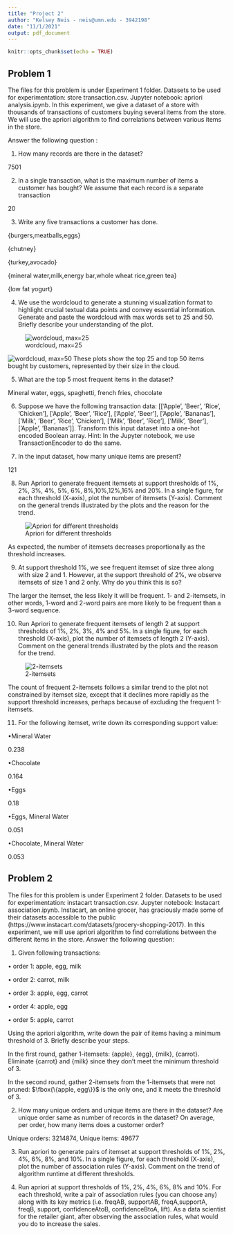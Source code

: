 ```yaml
---
title: "Project 2"
author: "Kelsey Neis - neis@umn.edu - 3942198"
date: "11/1/2021"
output: pdf_document
---
```


```r
knitr::opts_chunk$set(echo = TRUE)
```

## Problem 1

The files for this problem is under Experiment 1 folder. Datasets to be used for experimentation: store transaction.csv. Jupyter notebook: apriori analysis.ipynb. In this experiment, we give a dataset of a store with thousands of transactions of customers buying several items from the store. We will use the apriori algorithm to find correlations between various items in the store. 

Answer the following question :

1. How many records are there in the dataset?

7501

2. In a single transaction, what is the maximum number of items a customer has bought? We assume that each record is a separate transaction

20

3. Write any five transactions a customer has done.

{burgers,meatballs,eggs}

{chutney}

{turkey,avocado}

{mineral water,milk,energy bar,whole wheat rice,green tea}

{low fat yogurt}

4. We use the wordcloud to generate a stunning visualization format to highlight crucial textual data points and convey essential information. Generate and paste the wordcloud with max words set to 25 and 50. Briefly describe your understanding of the plot.

![wordcloud, max=25](images/25_wordcloud.png)

![wordcloud, max=50](images/50_wordcloud.png)
These plots show the top 25 and top 50 items bought by customers, represented by their size in the cloud.

5. What are the top 5 most frequent items in the dataset?

Mineral water, eggs, spaghetti, french fries, chocolate

6. Suppose we have the following transaction data: [[’Apple’, ’Beer’, ’Rice’, ’Chicken’], [’Apple’, ’Beer’, ’Rice’], [’Apple’, ’Beer’], [’Apple’, ’Bananas’], [’Milk’, ’Beer’, ’Rice’, ’Chicken’], [’Milk’, ’Beer’, ’Rice’], [’Milk’, ’Beer’], [’Apple’, ’Bananas’]]. Transform this input dataset into a one-hot encoded Boolean array. Hint: In the Jupyter notebook, we use TransactionEncoder to do the same.

\begin{center} 
  \begin{tabular}{|l|l|l|l|l|l|}
    \hline
    &	Apple &   	Bananas & 	Beer &    	Milk &    	Rice \\ \hline    	
0 &  	True	 &    False &   	True &    	False &   	True \\ \hline
1 &  	True	 &    False &   	True &    	False &   	True \\ \hline
2 &  	True	 &    False &   	True &    	False &   	False \\ \hline
3 &  	True	 &    True &    	False &   	False &   	False \\ \hline
4 &  	False &   	False &   	True &    	True &    	True \\ \hline
5 &  	False &   	False &   	True &    	True &    	True \\ \hline
6 &  	False &   	False &   	True &    	True &    	False \\ \hline
7 &  	True	 &    True &    	False &   	False &   	False \\ \hline
  \end{tabular}
\end{center}


7. In the input dataset, how many unique items are present?

121

8. Run Apriori to generate frequent itemsets at support thresholds of 1%, 2%, 3%, 4%, 5%, 6%, 8%,10%,12%,16% and 20%. In a single figure, for each threshold (X-axis), plot the number of itemsets (Y-axis). Comment on the general trends illustrated by the plots and the reason for the trend.

![Apriori for different thresholds](images/apriori.png)

As expected, the number of itemsets decreases proportionally as the threshold increases.

9. At support threshold 1%, we see frequent itemset of size three along with size 2 and 1. However, at the support threshold of 2%, we observe itemsets of size 1 and 2 only. Why do you think this is so?

The larger the itemset, the less likely it will be frequent. 1- and 2-itemsets, in other words, 1-word and 2-word pairs are more likely to be frequent than a 3-word sequence.

10. Run Apriori to generate frequent itemsets of length 2 at support thresholds of 1%, 2%, 3%, 4% and 5%. In a single figure, for each threshold (X-axis), plot the number of itemsets of length 2 (Y-axis). Comment on the general trends illustrated by the plots and the reason for the trend.

![2-itemsets](images/frequent-2-itemsets.png)

The count of frequent 2-itemsets follows a similar trend to the plot not constrained by itemset size, except that it declines more rapidly as the support threshold increases, perhaps because of excluding the frequent 1-itemsets.

11. For the following itemset, write down its corresponding support value:

•Mineral Water

0.238

•Chocolate

0.164

•Eggs

0.18

•Eggs, Mineral Water

0.051

•Chocolate, Mineral Water

0.053

\newpage

## Problem 2

The files for this problem is under Experiment 2 folder. Datasets to be used for experimentation: instacart transaction.csv. Jupyter notebook: Instacart association.ipynb. Instacart, an online grocer, has graciously made some of their datasets accessible to the public (https://www.instacart.com/datasets/grocery-shopping-2017). In this experiment, we will use apriori algorithm to find correlations between the different items in the store. Answer the following question:

1. Given following transactions:

• order 1: apple, egg, milk

• order 2: carrot, milk

• order 3: apple, egg, carrot

• order 4: apple, egg

• order 5: apple, carrot

Using the apriori algorithm, write down the pair of items having a minimum threshold of 3. Briefly describe your steps.

In the first round, gather 1-itemsets: \{apple\}, \{egg\}, \{milk\}, \{carrot\}. Eliminate \{carrot\} and \{milk\} since they don't meet the minimum threshold of 3.

In the second round, gather 2-itemsets from the 1-itemsets that were not pruned: $\fbox{\{apple, egg\}}$ is the only one, and it meets the threshold of 3.

2. How many unique orders and unique items are there in the dataset? Are unique order same as number of records in the dataset? On average, per order, how many items does a customer order?

Unique orders: 3214874, Unique items: 49677

3. Run apriori to generate pairs of itemset at support thresholds of 1%, 2%, 4%, 6%, 8%, and 10%. In a single figure, for each threshold (X-axis), plot the number of association rules (Y-axis). Comment on the trend of algorithm runtime at different thresholds.


4. Run apriori at support thresholds of 1%, 2%, 4%, 6%, 8% and 10%. For each threshold, write a pair of association rules (you can choose any) along with its key metrics (i.e. freqAB, supportAB, freqA,supportA, freqB, support, confidenceAtoB, confidenceBtoA, lift). As a data scientist for the retailer giant, after observing the association rules, what would you do to increase the sales.


\newpage